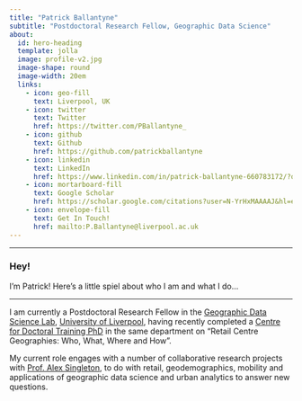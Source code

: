 ```yaml
---
title: "Patrick Ballantyne"
subtitle: "Postdoctoral Research Fellow, Geographic Data Science"
about: 
  id: hero-heading
  template: jolla
  image: profile-v2.jpg
  image-shape: round
  image-width: 20em
  links:
    - icon: geo-fill
      text: Liverpool, UK
    - icon: twitter
      text: Twitter
      href: https://twitter.com/PBallantyne_
    - icon: github
      text: Github
      href: https://github.com/patrickballantyne
    - icon: linkedin
      text: LinkedIn
      href: https://www.linkedin.com/in/patrick-ballantyne-660783172/?originalSubdomain=uk
    - icon: mortarboard-fill
      text: Google Scholar
      href: https://scholar.google.com/citations?user=N-YrHxMAAAAJ&hl=en&oi=ao
    - icon: envelope-fill
      text: Get In Touch!
      href: mailto:P.Ballantyne@liverpool.ac.uk
---
```


---

### Hey!

I'm Patrick! Here's a little spiel about who I am and what I do...

---

I am currently a Postdoctoral Research Fellow in the [Geographic Data Science Lab](https://www.liverpool.ac.uk/geographic-data-science/), [University of Liverpool](https://www.liverpool.ac.uk/), having recently completed a [Centre for Doctoral Training PhD](https://datacdt.org/) in the same department on "Retail Centre Geographies: Who, What, Where and How". 

My current role engages with a number of collaborative research projects with [Prof. Alex Singleton](https://www.alex-singleton.com/), to do with retail, geodemographics, mobility and applications of geographic data science and urban analytics to answer new questions.